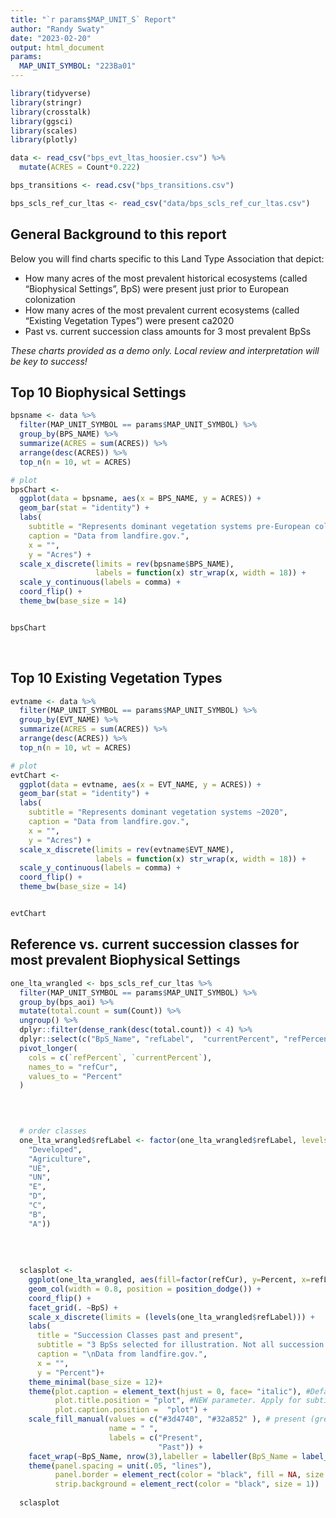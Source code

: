 ```yaml
---
title: "`r params$MAP_UNIT_S` Report"
author: "Randy Swaty"
date: "2023-02-20"
output: html_document
params:
  MAP_UNIT_SYMBOL: "223Ba01"
---
```




```r
library(tidyverse)
library(stringr)
library(crosstalk)
library(ggsci)
library(scales)
library(plotly)

data <- read_csv("bps_evt_ltas_hoosier.csv") %>%
  mutate(ACRES = Count*0.222)

bps_transitions <- read.csv("bps_transitions.csv")

bps_scls_ref_cur_ltas <- read_csv("data/bps_scls_ref_cur_ltas.csv")

```

## General Background to this report

Below you will find charts specific to this Land Type Association that depict:

* How many acres of the most prevalent historical ecosystems (called "Biophysical Settings", BpS) were present just prior to European colonization
* How many acres of the most prevalent current ecosystems (called "Existing Vegetation Types") were present ca2020
* Past vs. current succession class amounts for 3 most prevalent BpSs

*These charts provided as a demo only.  Local review and interpretation will be key to success!*

## Top 10 Biophysical Settings 

```r
bpsname <- data %>%
  filter(MAP_UNIT_SYMBOL == params$MAP_UNIT_SYMBOL) %>%
  group_by(BPS_NAME) %>%
  summarize(ACRES = sum(ACRES)) %>%
  arrange(desc(ACRES)) %>%
  top_n(n = 10, wt = ACRES)

# plot
bpsChart <- 
  ggplot(data = bpsname, aes(x = BPS_NAME, y = ACRES)) +
  geom_bar(stat = "identity") +
  labs(
    subtitle = "Represents dominant vegetation systems pre-European colonization",
    caption = "Data from landfire.gov.",
    x = "",
    y = "Acres") +
  scale_x_discrete(limits = rev(bpsname$BPS_NAME),
                   labels = function(x) str_wrap(x, width = 18)) +
  scale_y_continuous(labels = comma) +
  coord_flip() +
  theme_bw(base_size = 14)


bpsChart


```

<br>




## Top 10 Existing Vegetation Types


```r
evtname <- data %>%
  filter(MAP_UNIT_SYMBOL == params$MAP_UNIT_SYMBOL) %>%
  group_by(EVT_NAME) %>%
  summarize(ACRES = sum(ACRES)) %>%
  arrange(desc(ACRES)) %>%
  top_n(n = 10, wt = ACRES)

# plot
evtChart <- 
  ggplot(data = evtname, aes(x = EVT_NAME, y = ACRES)) +
  geom_bar(stat = "identity") +
  labs(
    subtitle = "Represents dominant vegetation systems ~2020",
    caption = "Data from landfire.gov.",
    x = "",
    y = "Acres") +
  scale_x_discrete(limits = rev(evtname$EVT_NAME),
                   labels = function(x) str_wrap(x, width = 18)) +
  scale_y_continuous(labels = comma) +
  coord_flip() +
  theme_bw(base_size = 14)


evtChart


```


## Reference vs. current succession classes for most prevalent Biophysical Settings



```r


one_lta_wrangled <- bps_scls_ref_cur_ltas %>%
  filter(MAP_UNIT_SYMBOL == params$MAP_UNIT_SYMBOL) %>%
  group_by(bps_aoi) %>%
  mutate(total.count = sum(Count)) %>%
  ungroup() %>%
  dplyr::filter(dense_rank(desc(total.count)) < 4) %>%
  dplyr::select(c("BpS_Name", "refLabel",  "currentPercent", "refPercent")) %>%
  pivot_longer(
    cols = c(`refPercent`, `currentPercent`), 
    names_to = "refCur", 
    values_to = "Percent"
  )


  
  
  # order classes
  one_lta_wrangled$refLabel <- factor(one_lta_wrangled$refLabel, levels= c(
    "Developed",
    "Agriculture",
    "UE",
    "UN",
    "E",
    "D",
    "C",
    "B",
    "A"))
  
  
  
  
  sclasplot <-
    ggplot(one_lta_wrangled, aes(fill=factor(refCur), y=Percent, x=refLabel)) + 
    geom_col(width = 0.8, position = position_dodge()) +
    coord_flip() +
    facet_grid(. ~BpS) +
    scale_x_discrete(limits = (levels(one_lta_wrangled$refLabel))) +
    labs(
      title = "Succession Classes past and present",
      subtitle = "3 BpSs selected for illustration. Not all succession classes present in all BpSs",
      caption = "\nData from landfire.gov.",
      x = "",
      y = "Percent")+
    theme_minimal(base_size = 12)+
    theme(plot.caption = element_text(hjust = 0, face= "italic"), #Default is hjust=1
          plot.title.position = "plot", #NEW parameter. Apply for subtitle too.
          plot.caption.position =  "plot") +
    scale_fill_manual(values = c("#3d4740", "#32a852" ), # present (grey), historical (green)
                      name = " ", 
                      labels = c("Present",
                                 "Past")) +
    facet_wrap(~BpS_Name, nrow(3),labeller = labeller(BpS_Name = label_wrap_gen())) +
    theme(panel.spacing = unit(.05, "lines"),
          panel.border = element_rect(color = "black", fill = NA, size = 1), 
          strip.background = element_rect(color = "black", size = 1))
  
  sclasplot

  
```



